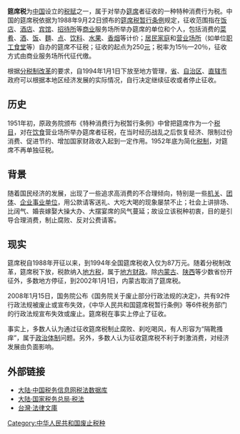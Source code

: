 '''筵席税'''为[[中国|中国]]设立的[[税收|税赋]]之一，属于对举办[[筵席|筵席]]者征收的一种特种消费行为税。中国的筵席税依据为1988年9月22日颁布的[[中华人民共和国筵席税暂行条例|筵席税暂行条例]]规定，征收范围指在[[饭店|饭店]]、[[酒店|酒店]]、[[宾馆|宾馆]]、[[招待所|招待所]]等[[商业|商业]]服务场所举办筵席的单位和个人，包括消费的[[菜肴|菜肴]]、[[酒|酒]]、[[米饭|饭]]、[[面食|麵]]、[[糕点|点]]、[[饮料|饮料]]、[[水果|水果]]、[[香烟|香烟]]等计价；[[居民|居民]][[家庭|家庭]]和[[营业场所|营业场所]]（如单位[[职工食堂|职工食堂]]等）自办的筵席不征税；征收的起点为250[[人民币|元]]；税率为15％—20％，征收方式由商业服务场所代征代缴。

根据[[分税制改革|分税制改革]]的要求，自1994年1月1日下放至地方管理，[[省|省]]、[[自治区|自治区]]、[[直辖市|直辖市]]政府可以根据本地区经济发展的实际情况，自行决定继续征收或者停止征收。

==历史==
1951年初，原政务院颁布《特种消费行为税暂行条例》中曾把筵席作为一个[[税目|税目]]，对在[[饮食|饮食]]营业场所举办筵席者征税，在当时经历战乱之后恢复经济、限制过份消费、促进节约、增加国家财政收入起到一定作用。1952年底为简化[[税制|税制]]，对筵席不再单独征税。

==背景==
随着国民经济的发展，出现了一些追求高消费的不合理倾向，特别是一些[[机关|机关]]、[[团体|团体]]、[[企业|企业]][[事业单位|事业单位]]，用公款请客送礼、大吃大喝的现象屡禁不止；社会上讲排场、比阔气、婚丧嫁娶大操大办、大摆宴席的风气蔓延；故设立该税种初衷，目的是引导合理消费，制止腐败、反对公费请客。

==现实==
筵席税自1988年开征以来，到1994年全国筵席税收入仅为87万元。随着分税制改革，筵席税下放，税款纳入[[地方税|地方税]]，属于[[地方财政|地方财政]]。除[[内蒙古|内蒙古]]、[[陕西|陕西]]等少数省份开征外，多数地方停征，到2002年1月1日，内蒙古取消了筵席税。

2008年1月15日，国务院公布《国务院关于废止部分行政法规的决定》，共有92件行政法规被废止或宣布失效，《中华人民共和国筵席税暂行条例》等6件税务部门的行政法规宣布失效或废止。筵席税在事实上停止了征收。

事实上，多数人认为通过征收筵席税制止腐败、刹吃喝风，有人形容为“隔靴搔痒”，属于[[政治体制|政治体制]]问题。另外，多数人认为征收筵席税不利于刺激消费，对经济发展由负面影响。

==外部链接==
* [https://web.archive.org/web/20060319034401/http://www.chinesetax.net/tax_laws/ 大陆·中国税务信息网税法数据库]
* [https://web.archive.org/web/20060323070858/http://www.chinatax.gov.cn/jibenfagui.htm 大陆·国家税务总局·税法]
* [http://law.moj.gov.tw/fl1.asp 台灣·法律文庫] {{Wayback|url=http://law.moj.gov.tw/fl1.asp |date=20060308052112 }}

[[Category:中华人民共和国废止税种|Category:中华人民共和国废止税种]]